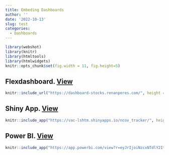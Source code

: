 ```yaml
---
title: Embeding Dashboards
author: ''
date: '2022-10-13'
slug: test
categories:
  - Dashboards
---
```


<!--more-->

```r
library(webshot)
library(knitr)
library(htmltools)
library(htmlwidgets)
knitr::opts_chunk$set(fig.width = 11, fig.height=5)
```

## Flexdashboard. [View](http://dashboard-stocks.renanperes.com/)

```r
knitr::include_url("https://dashboard-stocks.renanperes.com/", height = "700px")
```

## Shiny App. [View](https://vac-lshtm.shinyapps.io/ncov_tracker/)

```r
knitr::include_app("https://vac-lshtm.shinyapps.io/ncov_tracker/", height = "700px")
```

## Power BI. [View](https://app.powerbi.com/view?r=eyJrIjoiNzcxNTdlY2ItYjFhYS00YjkyLThkMmEtMTQwYjVlYzExNjA0IiwidCI6ImQyYWY4YjViLTlhN2UtNGM4NS1hM2ZkLWI2OWE2Njk4YjdkNiJ9)

```r
knitr::include_app("https://app.powerbi.com/view?r=eyJrIjoiNzcxNTdlY2ItYjFhYS00YjkyLThkMmEtMTQwYjVlYzExNjA0IiwidCI6ImQyYWY4YjViLTlhN2UtNGM4NS1hM2ZkLWI2OWE2Njk4YjdkNiJ9", height = "700px")
```

<!-- ## Tableau. [View](https://public.tableau.com/views/Baseball_34/Dashboard1) -->

<!-- ```{r, echo=FALSE} -->
<!-- knitr::include_app("https://public.tableau.com/app/profile/biqdata/viz/SSP1/Dashboard1", height = "700px") -->
<!-- ``` -->

